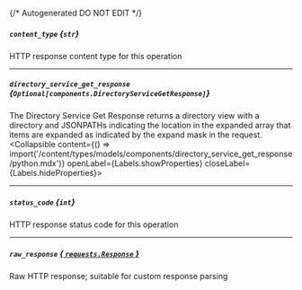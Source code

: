 {/* Autogenerated DO NOT EDIT  */}

##### `content_type` *{`str`}*
HTTP response content type for this operation

---
##### `directory_service_get_response` *{`Optional[components.DirectoryServiceGetResponse]`}*
The Directory Service Get Response returns a directory view with a directory and JSONPATHs indicating the
 location in the expanded array that items are expanded as indicated by the expand mask in the request.
<Collapsible content={() => import('/content/types/models/components/directory_service_get_response/python.mdx')} openLabel={Labels.showProperties} closeLabel={Labels.hideProperties}>
</Collapsible>

---
##### `status_code` *{`int`}*
HTTP response status code for this operation

---
##### `raw_response` [*{ `requests.Response` }*](https://requests.readthedocs.io/en/latest/api/#requests.Response)
Raw HTTP response; suitable for custom response parsing



